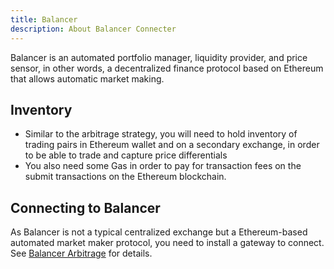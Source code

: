 ```yaml
---
title: Balancer
description: About Balancer Connecter
---
```


Balancer is an automated portfolio manager, liquidity provider, and price sensor, in other words, a decentralized finance protocol based on Ethereum that allows automatic market making.

## Inventory

- Similar to the arbitrage strategy, you will need to hold inventory of trading pairs in Ethereum wallet and on a secondary exchange, in order to be able to trade and capture price differentials
- You also need some Gas in order to pay for transaction fees on the submit transactions on the Ethereum blockchain.

## Connecting to Balancer

As Balancer is not a typical centralized exchange but a Ethereum-based automated market maker protocol, you need to install a gateway to connect. See [Balancer Arbitrage](/strategies/amm-arb/) for details.
